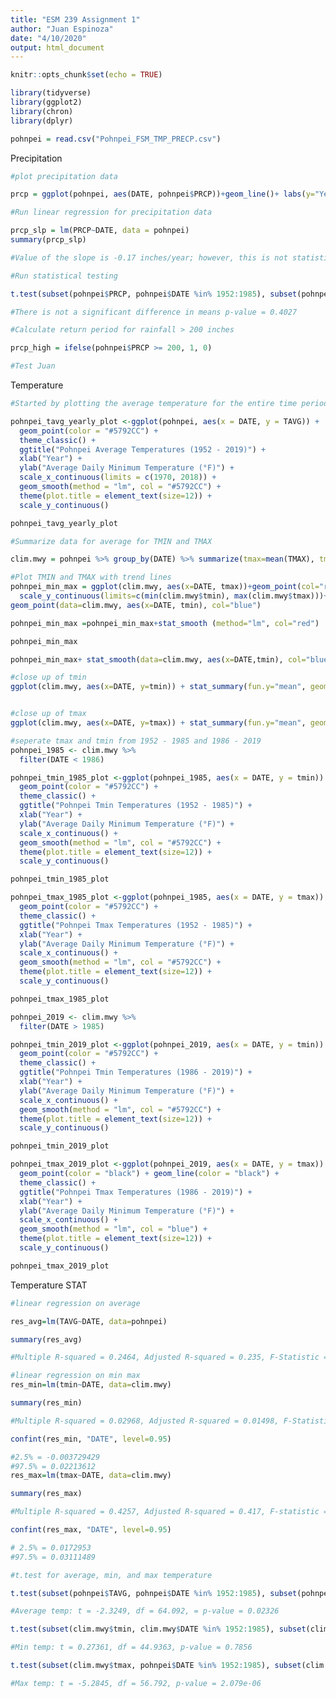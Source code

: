 ```yaml
---
title: "ESM 239 Assignment 1"
author: "Juan Espinoza"
date: "4/10/2020"
output: html_document
---
```


```r
knitr::opts_chunk$set(echo = TRUE)
```

```r
library(tidyverse)
library(ggplot2)
library(chron)
library(dplyr)

pohnpei = read.csv("Pohnpei_FSM_TMP_PRECP.csv")
```

Precipitation 
```r
#plot precipitation data

prcp = ggplot(pohnpei, aes(DATE, pohnpei$PRCP))+geom_line()+ labs(y="Yearly Average Precipitation (inches)", x="Date") + theme_classic() + stat_smooth(method = "lm", col = "blue")

#Run linear regression for precipitation data

prcp_slp = lm(PRCP~DATE, data = pohnpei)
summary(prcp_slp)

#Value of the slope is -0.17 inches/year; however, this is not statistically significant. p-value = 0.2482

#Run statistical testing

t.test(subset(pohnpei$PRCP, pohnpei$DATE %in% 1952:1985), subset(pohnpei$PRCP, pohnpei$DATE %in% 1986:2019))

#There is not a significant difference in means p-value = 0.4027

#Calculate return period for rainfall > 200 inches 

prcp_high = ifelse(pohnpei$PRCP >= 200, 1, 0)

#Test Juan
```

Temperature
```r
#Started by plotting the average temperature for the entire time period

pohnpei_tavg_yearly_plot <-ggplot(pohnpei, aes(x = DATE, y = TAVG)) +
  geom_point(color = "#5792CC") +
  theme_classic() +
  ggtitle("Pohnpei Average Temperatures (1952 - 2019)") +
  xlab("Year") +
  ylab("Average Daily Minimum Temperature (°F)") +
  scale_x_continuous(limits = c(1970, 2018)) +
  geom_smooth(method = "lm", col = "#5792CC") +
  theme(plot.title = element_text(size=12)) +
  scale_y_continuous()

pohnpei_tavg_yearly_plot

#Summarize data for average for TMIN and TMAX

clim.mwy = pohnpei %>% group_by(DATE) %>% summarize(tmax=mean(TMAX), tmin=mean(TMIN))

#Plot TMIN and TMAX with trend lines
pohnpei_min_max = ggplot(clim.mwy, aes(x=DATE, tmax))+geom_point(col="red")+
  scale_y_continuous(limits=c(min(clim.mwy$tmin), max(clim.mwy$tmax)))+
geom_point(data=clim.mwy, aes(x=DATE, tmin), col="blue")

pohnpei_min_max =pohnpei_min_max+stat_smooth (method="lm", col="red")

pohnpei_min_max

pohnpei_min_max+ stat_smooth(data=clim.mwy, aes(x=DATE,tmin), col="blue", method="lm")

#close up of tmin
ggplot(clim.mwy, aes(x=DATE, y=tmin)) + stat_summary(fun.y="mean", geom="point", col="red", size=4)+theme(axis.text=element_text(size=14, face="bold"), axis.title=element_text(size=14, face="bold")) + geom_smooth(method="lm")


#close up of tmax
ggplot(clim.mwy, aes(x=DATE, y=tmax)) + stat_summary(fun.y="mean", geom="point", col="red", size=4)+theme(axis.text=element_text(size=14, face="bold"), axis.title=element_text(size=14, face="bold")) + geom_smooth(method="lm")

#seperate tmax and tmin from 1952 - 1985 and 1986 - 2019
pohnpei_1985 <- clim.mwy %>% 
  filter(DATE < 1986)

pohnpei_tmin_1985_plot <-ggplot(pohnpei_1985, aes(x = DATE, y = tmin)) +
  geom_point(color = "#5792CC") +
  theme_classic() +
  ggtitle("Pohnpei Tmin Temperatures (1952 - 1985)") +
  xlab("Year") +
  ylab("Average Daily Minimum Temperature (°F)") +
  scale_x_continuous() +
  geom_smooth(method = "lm", col = "#5792CC") +
  theme(plot.title = element_text(size=12)) +
  scale_y_continuous()

pohnpei_tmin_1985_plot

pohnpei_tmax_1985_plot <-ggplot(pohnpei_1985, aes(x = DATE, y = tmax)) +
  geom_point(color = "#5792CC") +
  theme_classic() +
  ggtitle("Pohnpei Tmax Temperatures (1952 - 1985)") +
  xlab("Year") +
  ylab("Average Daily Minimum Temperature (°F)") +
  scale_x_continuous() +
  geom_smooth(method = "lm", col = "#5792CC") +
  theme(plot.title = element_text(size=12)) +
  scale_y_continuous()

pohnpei_tmax_1985_plot

pohnpei_2019 <- clim.mwy %>% 
  filter(DATE > 1985)

pohnpei_tmin_2019_plot <-ggplot(pohnpei_2019, aes(x = DATE, y = tmin)) +
  geom_point(color = "#5792CC") +
  theme_classic() +
  ggtitle("Pohnpei Tmin Temperatures (1986 - 2019)") +
  xlab("Year") +
  ylab("Average Daily Minimum Temperature (°F)") +
  scale_x_continuous() +
  geom_smooth(method = "lm", col = "#5792CC") +
  theme(plot.title = element_text(size=12)) +
  scale_y_continuous()

pohnpei_tmin_2019_plot

pohnpei_tmax_2019_plot <-ggplot(pohnpei_2019, aes(x = DATE, y = tmax)) +
  geom_point(color = "black") + geom_line(color = "black") +
  theme_classic() +
  ggtitle("Pohnpei Tmax Temperatures (1986 - 2019)") +
  xlab("Year") +
  ylab("Average Daily Minimum Temperature (°F)") +
  scale_x_continuous() +
  geom_smooth(method = "lm", col = "blue") +
  theme(plot.title = element_text(size=12)) +
  scale_y_continuous()

pohnpei_tmax_2019_plot
```

Temperature STAT
```r

#linear regression on average

res_avg=lm(TAVG~DATE, data=pohnpei)

summary(res_avg)

#Multiple R-squared = 0.2464, Adjusted R-squared = 0.235, F-Statistic = 2.019 on 1 and 66 DF, p-value = 0.1601

#linear regression on min max
res_min=lm(tmin~DATE, data=clim.mwy)

summary(res_min)

#Multiple R-squared = 0.02968, Adjusted R-squared = 0.01498, F-Statistic = 2.019 on 1 and 66 DF, p-value = 0.1601

confint(res_min, "DATE", level=0.95)

#2.5% = -0.003729429
#97.5% = 0.02213612
res_max=lm(tmax~DATE, data=clim.mwy)

summary(res_max)

#Multiple R-squared = 0.4257, Adjusted R-squared = 0.417, F-statistic = 21.58 on 1 and 66 DF, p-value = 1.671e-05

confint(res_max, "DATE", level=0.95)

# 2.5% = 0.0172953
#97.5% = 0.03111489

#t.test for average, min, and max temperature

t.test(subset(pohnpei$TAVG, pohnpei$DATE %in% 1952:1985), subset(pohnpei$TAVG, pohnpei$DATE %in% 1986:2019))

#Average temp: t = -2.3249, df = 64.092, = p-value = 0.02326

t.test(subset(clim.mwy$tmin, clim.mwy$DATE %in% 1952:1985), subset(clim.mwy$tmin, clim.mwy$DATE %in% 1986:2019))

#Min temp: t = 0.27361, df = 44.9363, p-value = 0.7856

t.test(subset(clim.mwy$tmax, pohnpei$DATE %in% 1952:1985), subset(clim.mwy$tmax, clim.mwy$DATE %in% 1986:2019))

#Max temp: t = -5.2845, df = 56.792, p-value = 2.079e-06
```

